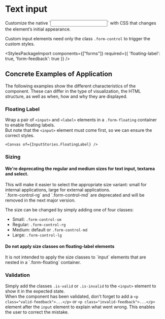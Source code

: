 
<Meta of={InputStories} />

# Text input

<div className="lead">
  Customize the native `<input>` with CSS that changes the element’s initial appearance.
</div>

Custom input elements need only the class `.form-control` to trigger the custom styles.

<Canvas sourceState="shown" of={InputStories.Default} />
<div className="hide-col-default">
  <Controls of={InputStories.Default} />
</div>

<StylesPackageImport components={["forms"]} required={{ 'floating-label': true, 'form-feedback': true }} />

## Concrete Examples of Application

The following examples show the different characteristics of the component. These can differ in the type of visualization, the HTML structure, as well as when, how and why they are displayed.

### Floating Label

Wrap a pair of `<input>` and `<label>` elements in a `.form-floating` container to enable floating labels.<br/>
But note that the `<input>` element must come first, so we can ensure the correct styles.

    <Canvas of={InputStories.FloatingLabel} />

### Sizing

<div className="alert alert-warning">
  <h4 className="alert-heading">We're deprecating the regular and medium sizes for text input, textarea and select.</h4>
  <p className="mt-0">This will make it easier to select the appropriate size variant: small for internal applications, large for external applications.<br />
    `.form-control-rg` and `.form-control-md` are deprecated and will be removed in the next major version.</p>
</div>

The size can be changed by simply adding one of four classes:

- Small: `.form-control-sm`
- Regular: `.form-control-rg`
- Medium: default or `.form-control-md`
- Large: `.form-control-lg`

<div className="alert alert-info">
  <h4 className="alert-heading">Do not apply size classes on floating-label elements</h4>
  <div className="mt-0">
    It is not intended to apply the size classes to `input` elements that are nested in a
    `.form-floating` container.
  </div>
</div>

<Canvas of={InputStories.Size} />

### Validation

Simply add the classes `.is-valid` or `.is-invalid` to the `<input>` element to show it in the expected state.<br/>
When the component has been validated, don't forget to add a `<p class="valid-feedback">...</p>` or `<p class="invalid-feedback">...</p>` element after the `input` element to explain what went wrong. This enables the user to correct the mistake.

<Canvas of={InputStories.Validation} />
